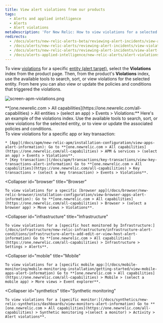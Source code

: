 ```yaml
---
title: View alert violations from our products
tags:
  - Alerts and applied intelligence
  - Alerts
  - Alert violations
metaDescription: 'For New Relic: How to view violations for a selected entity in its dedicated UI instead of in the alerts UI.'
redirects:
  - /docs/alerts/new-relic-alerts-beta/reviewing-alert-incidents/view-alert-violations-new-relic-products
  - /docs/alerts/new-relic-alerts/reviewing-alert-incidents/view-violations
  - /docs/alerts/new-relic-alerts/reviewing-alert-incidents/view-alert-violations-new-relic-products
  - /docs/alerts-applied-intelligence/new-relic-alerts/alert-violations/view-alert-violations-new-relic-products
---
```



To view [violations](/docs/using-new-relic/welcome-new-relic/get-started/glossary#alert-violation) for a specific [entity (alert target)](/docs/using-new-relic/welcome-new-relic/get-started/glossary#alert-entity), select the **Violations** index from the product page. Then, from the product's **Violations** index, use the available tools to search, sort, or view violations for the selected entity. From here you can also view or update the policies and conditions that triggered the violations.

<img
  title="screen-apm-violations.png"
  alt="screen-apm-violations.png"
  src={accountsApmViolationsScreen}
/>

<figcaption>
  **[one.newrelic.com > All capabilities](https://one.newrelic.com/all-capabilities) > All entities > (select an app) > Events > Violations:** Here's an example of the violations index. Use the available tools to search, sort, or view violations for the selected entity, or to view or update the associated policies and conditions.
</figcaption>

<CollapserGroup>
  <Collapser
    id="apm"
    title="APM"
  >
    To view violations for a specific app or key transaction:

    * [App](/docs/apm/new-relic-apm/installation-configuration/view-apps-alert-information): Go to **[one.newrelic.com > All capabilities](https://one.newrelic.com/all-capabilities) > APM & services > (select an app) > Events > Violations**.
    * [Key transaction:](/docs/apm/transactions/key-transactions/view-key-transactions-alert-information) Go to **[one.newrelic.com > All capabilities](https://one.newrelic.com/all-capabilities) > Key transactions > (select a key transaction) > Events > Violations**.
  </Collapser>

  <Collapser
    id="browser"
    title="Browser"
  >
    To view violations for a specific [browser app](/docs/browser/new-relic-browser/installation-configuration/view-browser-apps-alert-information): Go to **[one.newrelic.com > All capabilities](https://one.newrelic.com/all-capabilities) > Browser > (select a browser app) > Move views > Violations**.
  </Collapser>

  <Collapser
    id="infrastructure"
    title="Infrastructure"
  >
    To view violations for a [specific host monitored by Infrastructure:](/docs/infrastructure/new-relic-infrastructure/infrastructure-alert-conditions/infrastructure-alerts-add-edit-or-view-host-alert-information) Go to **[one.newrelic.com > All capabilities](https://one.newrelic.com/all-capabilities) > Infrastructure > Settings > Alerts**.
  </Collapser>

  <Collapser
    id="mobile"
    title="Mobile"
  >
    To view violations for a [specific mobile app:](/docs/mobile-monitoring/mobile-monitoring-installation/getting-started/view-mobile-apps-alert-information) Go to **[one.newrelic.com > All capabilities](https://one.newrelic.com/all-capabilities) > Mobile > (select a mobile app) > More views > Event explorer**.
  </Collapser>

  <Collapser
    id="synthetics"
    title="Synthetic monitoring"
  >
    To view violations for a [specific monitor:](/docs/synthetics/new-relic-synthetics/dashboards/view-monitors-alert-information) Go to **[one.newrelic.com > All capabilities](https://one.newrelic.com/all-capabilities) > Synthetic monitoring >(select a monitor) > Activity > Alert violations**.
  </Collapser>
</CollapserGroup>
